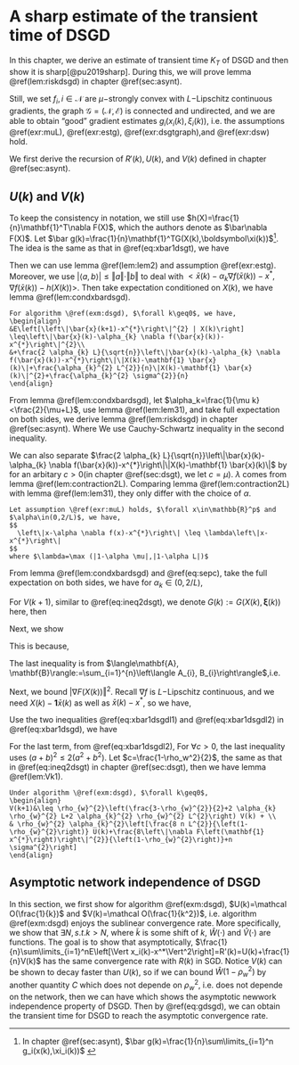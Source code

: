 # A sharp estimate of the transient time of DSGD

In this chapter, we derive an estimate of transient time $K_T$ of DSGD and then show it is sharp[@pu2019sharp]. During this, we will prove lemma \@ref(lem:riskdsgd) in chapter \@ref(sec:asynt). 

Still, we set $f_i, i\in\mathcal{N}$ are $\mu-$strongly convex with $L-$Lipschitz continuous gradients, the graph $\mathcal{G}=(\mathcal{N},\mathcal{E})$ is connected and undirected, and we are able to obtain "good" gradient estimates $g_i(x_i(k),\xi_i(k))$, i.e. the assumptions \@ref(exr:muL), \@ref(exr:estg), \@ref(exr:dsgtgraph),and \@ref(exr:dsw) hold. 

We first derive the recursion of $R'(k),U(k),$ and $V(k)$ defined in chapter \@ref(sec:asynt).

## $U(k)$ and $V(k)$

To keep the consistency in notation, we still use $h(X)=\frac{1}{n}\mathbf{1}^T\nabla F(X)$, which the authors denote as $\bar\nabla F(X)$. Let $\bar g(k)=\frac{1}{n}\mathbf{1}^TG(X(k),\boldsymbol\xi(k))$^[In chapter \@ref(sec:asynt), $\bar g(k)=\frac{1}{n}\sum\limits_{i=1}^n g_i(x(k),\xi_i(k))$ ]. The idea is the same as that in \@ref(eq:xbar1dsgt), we have 
\begin{align}
\bar x(k+1)-x^*&=\bar x(k)-\alpha_k\left[\bar g(k)-\frac{1}{n}\mathbf{1}^T\nabla F(X(k))\right]-\\
&\alpha_k\left[\frac{1}{n}\mathbf{1}^T\nabla F(X(k))-\nabla f(\bar x(k))\right]-\alpha_k\nabla f(\bar x(k))-x^*\\
&:=(\bar x(k)-\alpha_k\nabla f(\bar x(k))-x^*)-\alpha_k(\bar g(k)-h(X(k)))-\\
&\alpha_k(h(X(k))-\nabla f(\bar x(k)))
(#eq:dsgdxbar1)
\end{align}

Then we can use lemma \@ref(lem:lem2) and assumption \@ref(exr:estg). Moreover, we use $|\langle a,b\rangle|\leq \Vert a\Vert \cdot\Vert b\Vert$ to deal with $<\bar x(k)-\alpha_k\nabla f(\bar x(k))-x^*,\nabla f(\bar x(k))-h(X(k))>$. Then take expectation conditioned on $X(k)$, we have lemma \@ref(lem:condxbardsgd). 


```lemma
For algorithm \@ref(exm:dsgd), $\forall k\geq0$, we have, 
\begin{align}
&E\left[\left\|\bar{x}(k+1)-x^{*}\right\|^{2} | X(k)\right] \leq\left\|\bar{x}(k)-\alpha_{k} \nabla f(\bar{x}(k))-x^{*}\right\|^{2}\\
&+\frac{2 \alpha_{k} L}{\sqrt{n}}\left\|\bar{x}(k)-\alpha_{k} \nabla f(\bar{x}(k))-x^{*}\right\|\|X(k)-\mathbf{1} \bar{x}(k)\|+\frac{\alpha_{k}^{2} L^{2}}{n}\|X(k)-\mathbf{1} \bar{x}(k)\|^{2}+\frac{\alpha_{k}^{2} \sigma^{2}}{n}
\end{align}
```

From lemma \@ref(lem:condxbardsgd), let $\alpha_k=\frac{1}{\mu k}<\frac{2}{\mu+L}$, use lemma \@ref(lem:lem31), and take full expectation on both sides, we derive lemma \@ref(lem:riskdsgd) in chapter \@ref(sec:asynt). 
\begin{align}
U(k+1)&\leq (1-\frac{1}{k})^2 U(k)+\frac{2L(1-\frac{1}{k})}{\mu k\sqrt{n}}E\left[\Vert \bar x(k)-x^*\Vert\cdot \Vert x(k)-\mathbf{1}\bar x(k)\Vert\right]+\\
&\frac{L^2}{\mu^2 k^2n}V(k)+\frac{\sigma^2}{\mu^2k^2n}\\
&\leq (1-\frac{1}{k})^2 U(k)+\frac{2L}{\mu\sqrt{n}}\frac{\sqrt{U(k)V(k)}}{k}+\frac{L^2}{\mu^2 k^2n}V(k)+\frac{\sigma^2}{\mu^2k^2n}
\end{align}
Where We use Cauchy-Schwartz inequality in the second inequality.

We can also separate $\frac{2 \alpha_{k} L}{\sqrt{n}}\left\|\bar{x}(k)-\alpha_{k} \nabla f(\bar{x}(k))-x^{*}\right\|\|X(k)-\mathbf{1} \bar{x}(k)\|$ by 
\begin{align}
&\frac{2 \alpha_{k} L}{\sqrt{n}}\left\|\bar{x}(k)-\alpha_{k} \nabla f(\bar{x}(k))-x^{*}\right\|\|X(k)-\mathbf{1} \bar{x}(k)\|\\
&\leq \lambda^2c\Vert \bar x(k)-x^*\Vert + \frac{L^2}{cn}\Vert X(k)-\mathbf{1}\bar x(k)\Vert
(\#eq:sepc)
\end{align}
for an arbitary $c>0$(in chapter \@ref(sec:dsgt), we let $c=\mu$). $\lambda$ comes from lemma \@ref(lem:contraction2L). Comparing lemma \@ref(lem:contraction2L) with lemma \@ref(lem:lem31), they only differ with the choice of $\alpha$. 

```lemma
Let assumption \@ref(exr:muL) holds, $\forall x\in\mathbb{R}^p$ and $\alpha\in(0,2/L)$, we have, 
$$
  \left\|x-\alpha \nabla f(x)-x^{*}\right\| \leq \lambda\left\|x-x^{*}\right\|
$$
where $\lambda=\max (|1-\alpha \mu|,|1-\alpha L|)$
```

From lemma \@ref(lem:condxbardsgd) and \@ref(eq:sepc), take the full expectation on both sides, we have for $\alpha_k\in(0,2/L)$, 

\begin{align}
U(k+1)\leq \lambda^2(1+c) U(k)+\frac{\alpha_k^2L^2}{cn}(1+\frac{1}{c})V(k)+\frac{\alpha_k\sigma^2}{n}
(\#eq:Uk1)
\end{align}

For $V(k+1)$, similar to \@ref(eq:ineq2dsgt), we denote $G(k):=G(X(k),\boldsymbol\xi(k))$ here, then 
\begin{align}
&E\left[\Vert X(k+1)-\mathbf{1}\bar x(k+1)\Vert^2|X(k)\right]\\
&=E\left[\Vert WX(k)-\alpha_kWG(k)-\mathbf{1}(\bar x(k)-\alpha_k\bar g(k))\Vert^2|X(k)\right]\\
&\leq \rho_w^2\Vert X(k)-\mathbf{1}\bar x(k)\Vert^2+\alpha_k^2\rho_w^2E\left[\Vert G(k)-\mathbf{1}\bar g(k)\Vert^2|X(k)\right] -\\
&\quad 2\alpha_k\rho_w^2E\left[\langle X(k)-\mathbf{1}\bar x(k),G(k)-\mathbf{1}\bar g(k)\rangle|X(k)\right]\\
&\leq \rho_w^2\Vert X(k)-\mathbf{1}\bar x(k)\Vert^2+\alpha_k^2\rho_w^2E\left[\Vert G(k)-\mathbf{1}\bar g(k)\Vert^2|X(k)\right] -\\
&\quad 2\alpha_k\rho_w^2E\left[\langle X(k)-\mathbf{1}\bar x(k),\nabla F(X(k))-\mathbf{1}h(X(k))\rangle|X(k)\right]\\
(\#eq:xbar1dsgd)
\end{align}

Next, we show 
\begin{align}
E\left[\Vert G(k)-\mathbf{1}\bar g(k)\Vert^2|X(k)\right]
&\leq\|\nabla F(X(k))-\mathbf{1} h(X(k))\|^{2}+n \sigma^{2}\\
\|\nabla F(X(k))-\mathbf{1} h(X(k))\|^{2}&\leq \Vert \nabla F(X(k))\Vert^2
(\#eq:xbar1dsgdl1)
\end{align}

This is because, 
\begin{align}
&E\left[\Vert G(k)-\mathbf{1}\bar g(k)\Vert^2|X(k)\right]\\
&=E\left[\Vert (G(k)-\nabla F(X(k)))-\mathbf{1}(\bar g(k)-h(X(k)))+(\nabla F(X(k))-\mathbf{1}h(X(k)))\Vert^2|X(k)\right]\\
&\leq E\left[\Vert G(k)-\nabla F(X(k)\Vert^2|X(k)\right]-nE\left[\Vert \bar g(k)-h(X(k)) \Vert^2|X(k)\right] + \\
&\quad\Vert \nabla F(X(k))-\mathbf{1}h(X(k))\Vert^2\\
&\leq n \sigma^{2}+ \|\nabla F(X(k))-\mathbf{1} h(X(k))\|^{2}\\
&\leq n\sigma^2 + \vert \nabla F(X(k))\Vert^2 +n\vert h(x)\Vert^2 - 2\langle\nabla F(X(k)),\mathbf{1}h(X(k))\rangle \\
&\leq n\sigma^2 + \Vert \nabla F(X(k))\Vert^2 
\end{align}

The last inequality is from $\langle\mathbf{A}, \mathbf{B}\rangle:=\sum_{i=1}^{n}\left\langle A_{i}, B_{i}\right\rangle$,i.e. 
\begin{align}
\langle\nabla F(X(k)),\mathbf{1}h(X(k))\rangle&=\sum_{i=1}^n\langle\nabla f_i(x_i(k)),\frac{1}{n}\sum_{j=1}^n\nabla f_j(x_j(k))\rangle\\
&=n\langle \frac{1}{n}\sum_{i=1}^n \nabla f_i(x_i(k)),\frac{1}{n}\sum_{j=1}^n\nabla f_j(x_j(k))\rangle\\
&=n\Vert h(X(k))\Vert^2
\end{align}


Next, we bound $\vert \nabla F(X(k))\Vert^2$. Recall $\nabla f$ is $L-$Lipschitz continuous, and we need $X(k)-\mathbf{1}\bar x(k)$ as well as $\bar x(k)-x^*$, so we have,

\begin{align}
&\Vert \nabla F(X(k))\Vert^2\\
&= \Vert \nabla F(X(k))-\nabla F(\mathbf{1}\bar x(k))+\nabla F(\mathbf{1}\bar x(k))-\nabla F(\mathbf{1}x^*)+\nabla F(\mathbf{1}x^*)\Vert^2\\
&\leq\left(L\|X(k)-\mathbf{1} \bar{x}(k)\|+\sqrt{n} L\left\|\bar{x}(k)-x^{*}\right\|+\left\|\nabla F\left(\mathbf{1} x^{*}\right)\right\|\right)^{2}\\
&\stackrel{?}\leq 2 L^{2}\|X(k)-\mathbf{1} \bar{x}(k)\|^{2}+4 n L^{2}\left\|\bar{x}(k)-x^{*}\right\|^{2}+4\left\|\nabla F\left(\mathbf{1} x^{*}\right)\right\|^{2}
(#eq:xbar1dsgdl2)
\end{align}

Use the two inequalities \@ref(eq:xbar1dsgdl1) and \@ref(eq:xbar1dsgdl2) in \@ref(eq:xbar1dsgd), we have 

\begin{align}
&\frac{1}{\rho_w^2}E\left[\Vert X(k+1)-\mathbf{1}\bar x(k+1)\Vert^2|X(k)\right]-\alpha_k^2n\sigma^2\\
&\leq \Vert X(k)-\mathbf{1}\bar x(k)\Vert^2 + \alpha_k^2 \Vert \nabla F(X(k))\Vert^2 + 2\alpha_k\Vert X(k)-\mathbf{1}\bar x(k)\Vert\cdot \Vert \nabla F(X(k))\Vert\\
\end{align}

For the last term, from \@ref(eq:xbar1dsgdl2), 
\begin{align}
&2\alpha_k\Vert X(k)-\mathbf{1}\bar x(k)\Vert\cdot \Vert \nabla F(X(k))\Vert\\
&\leq2\alpha_k \Vert X(k)-\mathbf{1}\bar x(k)\Vert\left(L\|X(k)-\mathbf{1} \bar{x}(k)\|+\sqrt{n} L\left\|\bar{x}(k)-x^{*}\right\|+\left\|\nabla F\left(\mathbf{1} x^{*}\right)\right\|\right)\\
&\leq 2\alpha_kL\Vert X(k)-\mathbf{1}\bar x(k)\Vert^2 + \left[c\Vert X(k)-\mathbf{1}\bar x(k)\Vert^2+\frac{\alpha_k^2}{c}(\sqrt{n} L\left\|\bar{x}(k)-x^{*}\right\|+\| \nabla F\left(\mathbf{1} x^{*}\right)^2)\right]\\
&\leq (2\alpha_kL+c)\Vert X(k)-\mathbf{1}\bar x(k)\Vert^2 + \frac{\alpha_k}{c}\left(2 n L^{2}\left\|\bar{x}(k)-x^{*}\right\|^{2}+2\left\|\nabla F\left(\mathbf{1} x^{*}\right)\right\|^{2}\right)
\end{align}
For $\forall c>0$, the last inequality uses $(a+b)^2\leq 2(a^2+b^2)$. Let $c=\frac{1-\rho_w^2}{2}$, the same as that in \@ref(eq:ineq2dsgt) in chapter \@ref(sec:dsgt), then we have lemma \@ref(lem:Vk1).


```lemma
Under algorithm \@ref(exm:dsgd), $\forall k\geq0$, 
\begin{align}
V(k+1)&\leq \rho_{w}^{2}\left(\frac{3-\rho_{w}^{2}}{2}+2 \alpha_{k} \rho_{w}^{2} L+2 \alpha_{k}^{2} \rho_{w}^{2} L^{2}\right) V(k) + \\
& \rho_{w}^{2} \alpha_{k}^{2}\left[\frac{8 n L^{2}}{\left(1-\rho_{w}^{2}\right)} U(k)+\frac{8\left\|\nabla F\left(\mathbf{1} x^{*}\right)\right\|^{2}}{\left(1-\rho_{w}^{2}\right)}+n \sigma^{2}\right]
\end{align}
```

## Asymptotic network independence of DSGD 

In this section, we first show for algorithm \@ref(exm:dsgd), $U(k)=\mathcal O(\frac{1}{k})$ and $V(k)=\mathcal O(\frac{1}{k^2})$, i.e. algorithm \@ref(exm:dsgd) enjoys the sublinear convergence rate. More specifically, we show that $\exists N, s.t. k>N,$
\begin{equation}
U(k)\leq \frac{\hat W(1-\rho_w^2)}{\tilde k},\quad V(k)\leq \frac{\hat V((1-\rho_w^2,\hat W))}{\tilde k^2}
(\#eq:introsldsgd)
\end{equation}
where $\tilde k$ is some shift of $k$, $\hat W(\cdot)$ and $\hat V(\cdot)$ are functions. The goal is to show that asymptotically, $\frac{1}{n}\sum\limits_{i=1}^nE\left[\Vert x_i(k)-x^*\Vert^2\right]=R'(k)=U(k)+\frac{1}{n}V(k)$ has the same convergence rate with $R(k)$ in SGD. Notice $V(k)$ can be shown to decay faster than $U(k)$, so if we can bound $\hat W(1-\rho_w^2)$ by another quantity $C$ which does not depende on $\rho_w^2$, i.e. does not depende on the network, then we can have 
\begin{equation}
R'(k)\leq\frac{C}{\tilde k}+\frac{1}{n} \frac{V(1-\rho_w^2)}{\tilde k^2}
(\#eq:gdsgd)
\end{equation}
which shows the asymptotic newwork independence property of DSGD. Then by \@ref(eq:gdsgd), we can obtain the transient time for DSGD to reach the asymptotic convergence rate.




